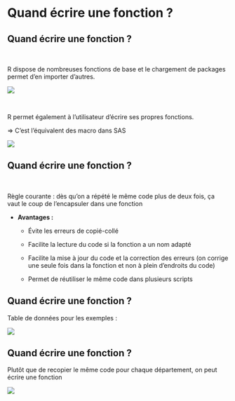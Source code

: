 # Quand écrire une fonction ? {.backgroundTitre .unnumbered}

## Quand écrire une fonction ? {.unnumbered}

<br>

R dispose de nombreuses fonctions de base et le chargement de packages permet d'en importer d'autres.

![](img/clipboard-R-function.png){fig-align="center"}

<br>

R permet également à l'utilisateur d'écrire ses propres fonctions.  

=\> C'est l'équivalent des macro dans SAS

![](img/clipboard-outil.png){fig-align="center"}

## Quand écrire une fonction ? {.unnumbered}

<br>

[Règle courante : dès qu’on a répété le même code plus de deux fois, ça vaut le coup de l’encapsuler dans une fonction]{.Terre_battue1}

-   **Avantages :**

    -   Évite les erreurs de copié-collé

    -   Facilite la lecture du code si la fonction a un nom adapté

    -   Facilite la mise à jour du code et la correction des erreurs (on corrige une seule fois dans la fonction et non à plein d’endroits du code)

    -   Permet de réutiliser le même code dans plusieurs scripts

## Quand écrire une fonction ? {.unnumbered}

Table de données pour les exemples :

![](img/clipboard-ecrire3-4.png)

## Quand écrire une fonction ? {.unnumbered}

Plutôt que de recopier le même code pour chaque département, on peut écrire une fonction

![](img/clipboard-ecrire4-4.png)
